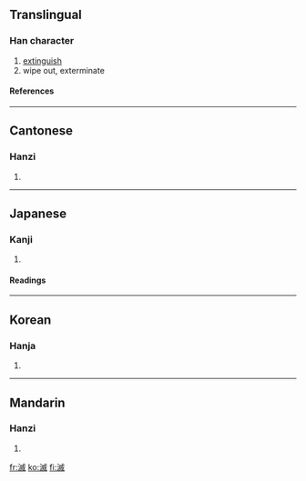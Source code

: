 {{see|灭}}

==Translingual==
===Han character===
{{Han char|rn=85|rad=水|as=10|sn=13|four=3315<sub>0</sub>|canj=水戈竹火 (EIHF)}}
# [[extinguish]]
# wipe out, exterminate
====References====
{{Han ref|kx=0642.010|dkj=18008|dj=1049.090|hdz=31696.090|uh=6EC5|ud=28357|bh=B7C0|bd=47040}}

----
==Cantonese==
===Hanzi===
{{yue-hanzi|jyut=|y=mit6}}
# {{defn|Cantonese}}

----
==Japanese==
===Kanji===
{{ja-kanji|grade=|rs=水10}}
# {{defn|Japanese}} 
====Readings====
{{ja-readings|on=[[めつ]] (metsu), [[べつ]] (betsu)|kun=[[ほろびる]] (horobiru), [[ほろぼす]] (horobosu)}}

----
==Korean==
===Hanja===
{{ko-hanja|hangeul=멸|eumhun=|rv=myeol|mr=myŏl|y=myel}}
# {{defn|Korean}}

----
==Mandarin==
===Hanzi===
{{cmn-hanzi|sim=灭|pin=[[miè]] (mie4)|wg=mieh<sup>4</sup>}}
# {{defn|Mandarin}}

[[fr:滅]]
[[ko:滅]]
[[fi:滅]]